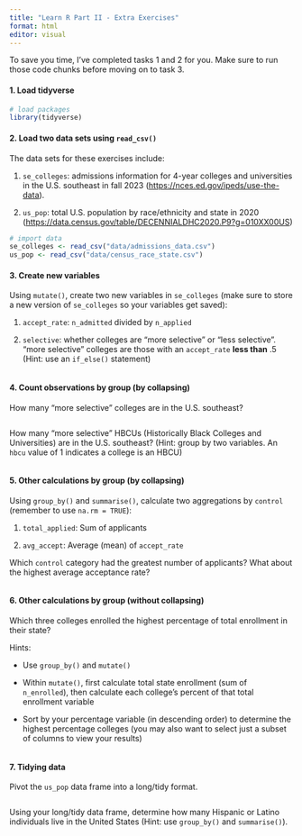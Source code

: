 ---
title: "Learn R Part II - Extra Exercises"
format: html
editor: visual
---

To save you time, I've completed tasks 1 and 2 for you. Make sure to run those code chunks before moving on to task 3.

#### 1. Load tidyverse

```{r}
# load packages
library(tidyverse)
```

#### 2. Load two data sets using `read_csv()`

The data sets for these exercises include:

1.  `se_colleges`: admissions information for 4-year colleges and universities in the U.S. southeast in fall 2023 (<https://nces.ed.gov/ipeds/use-the-data>).

2.  `us_pop`: total U.S. population by race/ethnicity and state in 2020 (<https://data.census.gov/table/DECENNIALDHC2020.P9?g=010XX00US>)

```{r}
# import data
se_colleges <- read_csv("data/admissions_data.csv")
us_pop <- read_csv("data/census_race_state.csv")
```

#### 3. Create new variables

Using `mutate()`, create two new variables in `se_colleges` (make sure to store a new version of `se_colleges` so your variables get saved):

1.  `accept_rate`: `n_admitted` divided by `n_applied`

2.  `selective`: whether colleges are "more selective" or "less selective". "more selective" colleges are those with an `accept_rate` **less than** .5 (Hint: use an `if_else()` statement)

```{r}

```

#### 4. Count observations by group (by collapsing)

How many "more selective" colleges are in the U.S. southeast?

```{r}

```

How many "more selective" HBCUs (Historically Black Colleges and Universities) are in the U.S. southeast? (Hint: group by two variables. An `hbcu` value of 1 indicates a college is an HBCU)

```{r}

```

#### 5. Other calculations by group (by collapsing)

Using `group_by()` and `summarise()`, calculate two aggregations by `control` (remember to use `na.rm = TRUE`):

1.  `total_applied`: Sum of applicants

2.  `avg_accept`: Average (mean) of `accept_rate`

Which `control` category had the greatest number of applicants? What about the highest average acceptance rate?

```{r}

```

#### 6. Other calculations by group (without collapsing)

Which three colleges enrolled the highest percentage of total enrollment in their state?

Hints:

-   Use `group_by()` and `mutate()`

-   Within `mutate()`, first calculate total state enrollment (sum of `n_enrolled`), then calculate each college's percent of that total enrollment variable

-   Sort by your percentage variable (in descending order) to determine the highest percentage colleges (you may also want to select just a subset of columns to view your results)

```{r}

```

#### 7. Tidying data

Pivot the `us_pop` data frame into a long/tidy format.

```{r}

```

Using your long/tidy data frame, determine how many Hispanic or Latino individuals live in the United States (Hint: use `group_by()` and `summarise()`).

```{r}

```
